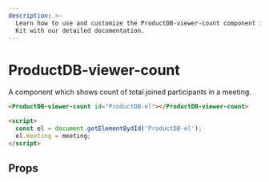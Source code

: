 ```yaml
---
description: >-
  Learn how to use and customize the ProductDB-viewer-count component in ProductDB's UI
  Kit with our detailed documentation.
---
```


# ProductDB-viewer-count

A component which shows count of total joined participants in a meeting.

```html
<ProductDB-viewer-count id="ProductDB-el"></ProductDB-viewer-count>

<script>
  const el = document.getElementBydId('ProductDB-el');
  el.meeting = meeting;
</script>
```

## Props

<PropsTable of="ProductDB-viewer-count" />

<head>
  <title>UI Kit ProductDB-viewer-count</title>
</head>
